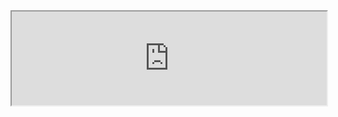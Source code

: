 
<Bleed full>
  <iframe
    src="https://api.peterportal.org/graphql-playground"
    width="100%"
    style={{ minHeight: "calc(100vh - 3.75rem)" }}
  ></iframe>
</Bleed>
